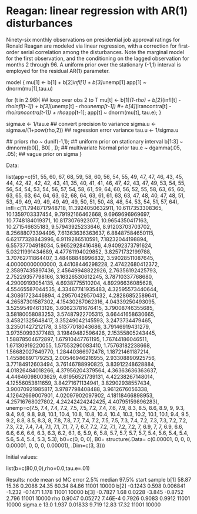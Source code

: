 # Reagan: linear regression with AR(1) disturbances {#reagan}

Ninety-six monthly observations on presidential job approval ratings for Ronald Reagan are modeled via linear regression, with a correction for first-order serial correlation among the disturbances.  Note the marginal model for the first observation, and the conditioning on the lagged observation for months 2 through 96.  A uniform prior over the stationary (-1,1) interval is employed for the residual AR(1) parameter.


model {
	mu[1] <- b[1] + b[2]*infl[1] + b[3]*unemp[1]
	app[1] ~ dnorm(mu[1],tau.u)

  for (t in 2:96){                 ## loop over obs 2 to T
    mu[t] <- b[1]*(1-rho)
    + b[2]*(infl[t] - rho*infl[t-1])
    + b[3]*(unemp[t] - rho*unemp[t-1])
    #+ b[4]*(irancontra[t] - rho*irancontra[t-1])
    + rho*app[t-1];
    app[t] ~ dnorm(mu[t], tau.e);
  }

  sigma.e <- 1/tau.e                ## convert precision to variance
  sigma.u <- sigma.e/(1+pow(rho,2)) ## regression error variance
  tau.u <- 1/sigma.u

  ## priors
  rho ~ dunif(-1,1);              ## uniform prior on stationary interval
  b[1:3] ~ dmnorm(b0[], B0[ , ]);  ## multivariate Normal prior
  tau.e ~ dgamma(.05, .05);       ## vague prior on sigma
}

Data:

list(app=c(51, 55, 60, 67, 68, 59, 58, 60, 56, 54, 55, 49, 47, 47, 46, 43, 45, 44, 42, 42, 42, 42, 43, 41, 35, 40, 41, 41, 46, 47, 42, 43, 47, 49, 53, 54, 55, 56, 54, 54, 53, 54, 56, 57, 54, 58, 61, 59, 64, 60, 56, 52, 55, 58, 63, 65, 60, 63, 65, 63, 64, 64, 63, 62, 68, 64, 63, 61, 61, 63, 63, 47, 48, 40, 47, 48, 51, 53, 49, 49, 49, 49, 49, 49, 49, 50, 51, 50, 48, 48, 54, 53, 54, 51, 57, 64), infl=c(11.7948717948718, 11.3924050632911, 10.6117353308365, 10.1359703337454, 9.79192166462668, 9.6969696969697, 10.7748184019371, 10.8173076923077, 10.9654350417163, 10.271546635183, 9.57943925233646, 8.91203703703702, 8.25688073394495, 7.61363636363637, 6.88487584650115, 6.62177328843996, 6.9119286510591, 7.18232044198894, 6.55737704918034, 5.9652928416486, 4.94092373791624, 5.03211991434689, 4.47761194029852, 3.82571732199788, 3.70762711864407, 3.48468848996832, 3.59028511087645, 4.00000000000000, 3.44108446298228, 2.47422680412372, 2.35897435897436, 2.45649948822926, 2.76356192425793, 2.75229357798166, 3.16326530612245, 3.78710337768680, 4.29009193054135, 4.6938775510204, 4.89296636085628, 4.55465587044535, 4.33467741935483, 4.32595573440644, 4.30861723446894, 4.29570429570432, 4.28286852589641, 4.26587301587302, 4.15430267062316, 4.04339250493095, 3.52595494613126, 3.60623781676415, 3.79008746355685, 3.58180058083253, 3.57487922705315, 3.66441658630665, 3.45821325648417, 3.35249042145593, 3.2473734479465, 3.23501427212178, 3.51377018043686, 3.79146919431279, 3.97350993377483, 3.19849482596426, 2.15355805243445, 1.58878504672897, 1.67910447761195, 1.76744186046511, 1.67130919220055, 1.57553290083410, 1.75763182238668, 1.56682027649770, 1.28440366972478, 1.18721461187214, 1.45586897179253, 2.00546946216955, 2.93308890925756, 3.77184912603494, 3.76146788990825, 3.83912248628884, 4.01826484018266, 4.37956204379564, 4.36363636363637, 4.44646098003629, 4.61956521739131, 4.42238267148014, 4.12556053811659, 3.84271671134941, 3.82902938557434, 3.90070921985817, 3.9787798408488, 3.9612676056338, 4.12642669007901, 4.02097902097902, 4.18118466898953, 4.25716768027802, 4.24242424242425, 4.40795159896283), unemp=c(7.5, 7.4, 7.4, 7.2, 7.5, 7.5, 7.2, 7.4, 7.6, 7.9, 8.3, 8.5, 8.6, 8.9, 9, 9.3, 9.4, 9.6, 9.8, 9.8, 10.1, 10.4, 10.8, 10.8, 10.4, 10.4, 10.3, 10.2, 10.1, 10.1, 9.4, 9.5, 9.2, 8.8, 8.5, 8.3, 8, 7.8, 7.8, 7.7, 7.4, 7.2, 7.5, 7.5, 7.3, 7.4, 7.2, 7.3, 7.3, 7.2, 7.2, 7.3, 7.2, 7.4, 7.4, 7.1, 7.1, 7.1, 7, 7, 6.7, 7.2, 7.2, 7.1, 7.2, 7.2, 7, 6.9, 7, 7, 6.9, 6.6, 6.6, 6.6, 6.6, 6.3, 6.3, 6.2, 6.1, 6, 5.9, 6, 5.8, 5.7, 5.7, 5.7, 5.7, 5.4, 5.6, 5.4, 5.4, 5.6, 5.4, 5.4, 5.3, 5.3), b0=c(0, 0, 0), B0= structure(.Data= c(0.00001, 0, 0, 0, 0.00001, 0, 0, 0, 0.00001), .Dim=c(3, 3)))


Initial values:

  list(b=c(80,0,0),rho=0.0,tau.e=.01)

Results:
	 node	 mean	 sd	 MC error	2.5%	median	97.5%	start	sample
	b[1]	58.87	15.36	0.2088	24.35	60.34	84.86	11001	10000
	b[2]	-0.1243	0.598	0.006841	-1.232	-0.1471	1.178	11001	10000
	b[3]	-0.7827	1.68	0.0228	-3.845	-0.8752	2.796	11001	10000
	rho	0.9047	0.05272	7.46E-4	0.7926	0.9083	0.9912	11001	10000
	sigma.e	13.0	1.937	0.01833	9.719	12.83	17.32	11001	10000


